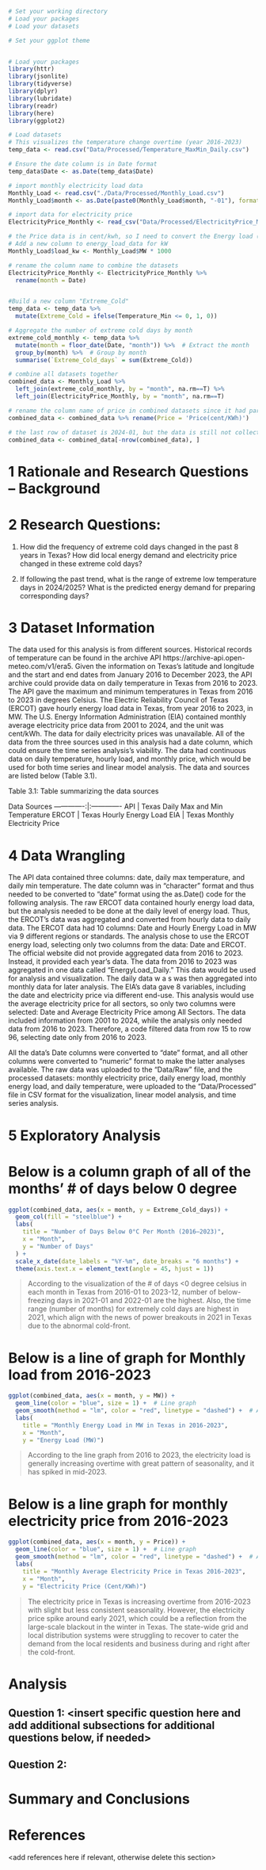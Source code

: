 \newpage
\tableofcontents 
\newpage
\listoftables 
\newpage
\listoffigures 
\newpage

```r
# Set your working directory
# Load your packages
# Load your datasets

# Set your ggplot theme


# Load your packages
library(httr)
library(jsonlite)
library(tidyverse)
library(dplyr)
library(lubridate)
library(readr)
library(here)
library(ggplot2)

# Load datasets
# This visualizes the temperature change overtime (year 2016-2023)
temp_data <- read.csv("Data/Processed/Temperature_MaxMin_Daily.csv")

# Ensure the date column is in Date format
temp_data$Date <- as.Date(temp_data$Date)

# import monthly electricity load data
Monthly_Load <- read.csv("./Data/Processed/Monthly_Load.csv")
Monthly_Load$month <- as.Date(paste0(Monthly_Load$month, "-01"), format = "%Y-%m-%d")

# import data for electricity price 
ElectricityPrice_Monthly <- read_csv("Data/Processed/ElectricityPrice_Monthly.csv")

# the Price data is in cent/kwh, so I need to convert the Energy load (MW) previously to KW
# Add a new column to energy_load_data for kW
Monthly_Load$load_kw <- Monthly_Load$MW * 1000

# rename the column name to combine the datasets
ElectricityPrice_Monthly <- ElectricityPrice_Monthly %>%
  rename(month = Date)


#Build a new column "Extreme_Cold"
temp_data <- temp_data %>%
  mutate(Extreme_Cold = ifelse(Temperature_Min <= 0, 1, 0))

# Aggregate the number of extreme cold days by month
extreme_cold_monthly <- temp_data %>%
  mutate(month = floor_date(Date, "month")) %>%  # Extract the month
  group_by(month) %>%  # Group by month
  summarise(`Extreme_Cold_days` = sum(Extreme_Cold))

# combine all datasets together
combined_data <- Monthly_Load %>%
  left_join(extreme_cold_monthly, by = "month", na.rm==T) %>%
  left_join(ElectricityPrice_Monthly, by = "month", na.rm==T)

# rename the column name of price in combined datasets since it had paranthesis and difficult to work with
combined_data <- combined_data %>% rename(Price = 'Price(cent/KWh)')

# the last row of dataset is 2024-01, but the data is still not collected completely, so eliminate this row to ensure accuracy
combined_data <- combined_data[-nrow(combined_data), ]
```


# 1 Rationale and Research Questions -- Background



# 2 Research Questions:
 1. How did the frequency of extreme cold days changed in the past 8 years in Texas? How did local energy demand and electricity price changed in these extreme cold days?

 2. If following the past trend, what is the range of extreme low temperature days in 2024/2025? What is the predicted energy demand for preparing corresponding days?



\newpage

# 3 Dataset Information
The data used for this analysis is from different sources. Historical records of temperature can be found in the archive API https://archive-api.open-meteo.com/v1/era5. Given the information on Texas's latitude and longitude and the start and end dates from January 2016 to December 2023, the API archive could provide data on daily temperature in Texas from 2016 to 2023. The API gave the maximum and minimum temperatures in Texas from 2016 to 2023 in degrees Celsius. The Electric Reliability Council of Texas (ERCOT) gave hourly energy load data in Texas, from year 2016 to 2023, in MW. The U.S. Energy Information Administration (EIA) contained monthly average electricity price data from 2001 to 2024, and the unit was cent/kWh. The data for daily electricity prices was unavailable. All of the data from the three sources used in this analysis had a date column, which could ensure the time series analysis's viability. The data had continuous data on daily temperature, hourly load, and monthly price, which would be used for both time series and linear model analysis. The data and sources are listed below (Table 3.1).

Table 3.1: Table summarizing the data sources
  
Data Sources
-------------:|:-------------
API  | Texas Daily Max and Min Temperature
ERCOT | Texas Hourly Energy Load
EIA | Texas Monthly Electricity Price

\newpage

# 4 Data Wrangling
The API data contained three columns: date, daily max temperature, and daily min temperature. The date column was in "character" format and thus needed to be converted to "date" format using the as.Date() code for the following analysis. The raw ERCOT data contained hourly energy load data, but the analysis needed to be done at the daily level of energy load. Thus, the ERCOT's data was aggregated and converted from hourly data to daily data. The ERCOT data had 10 columns: Date and Hourly Energy Load in MW via 9 different regions or standards. The analysis chose to use the ERCOT energy load, selecting only two columns from the data: Date and ERCOT. The official website did not provide aggregated data from 2016 to 2023. Instead, it provided each year's data. The data from 2016 to 2023 was aggregated in one data called "EnergyLoad_Daily." This data would be used for analysis and visualization. The daily data w a s
was then aggregated into monthly data for later analysis. The EIA's data gave 8 variables, including the date and electricity price via different end-use. This analysis would use the average electricity price for all sectors, so only two columns were selected: Date and Average Electricity Price among All Sectors. The data included information from 2001 to 2024, while the analysis only needed data from 2016 to 2023. Therefore, a code filtered data from row 15 to row 96, selecting date only from 2016 to 2023. 

All the data's Date columns were converted to "date" format, and all other columns were converted to "numeric" format to make the latter analyses available. The raw data was uploaded to the "Data/Raw" file, and the processed datasets: monthly electricity price, daily energy load, monthly energy load, and daily temperature, were uploaded to the "Data/Processed" file in CSV format for the visualization, linear model analysis, and time series analysis. 

\newpage

# 5 Exploratory Analysis 

# Below is a column graph of all of the months' # of days below 0 degree
```r
ggplot(combined_data, aes(x = month, y = Extreme_Cold_days)) +
  geom_col(fill = "steelblue") +
  labs(
    title = "Number of Days Below 0°C Per Month (2016–2023)",
    x = "Month",
    y = "Number of Days"
  ) +
  scale_x_date(date_labels = "%Y-%m", date_breaks = "6 months") +
  theme(axis.text.x = element_text(angle = 45, hjust = 1))
```
> According to the visualization of the # of days <0 degree celsius in each month in Texas from 2016-01 to 2023-12, number of below-freezing days in 2021-01 and 2022-01 are the highest. Also, the time range (number of months) for extremely cold days are highest in 2021, which align with the news of power breakouts in 2021 in Texas due to the abnormal cold-front.

# Below is a line of graph for Monthly load from 2016-2023

```r
ggplot(combined_data, aes(x = month, y = MW)) +
  geom_line(color = "blue", size = 1) +  # Line graph
  geom_smooth(method = "lm", color = "red", linetype = "dashed") +  # Add regression line
  labs(
    title = "Monthly Energy Load in MW in Texas in 2016-2023",
    x = "Month",
    y = "Energy Load (MW)")

```
> According to the line graph from 2016 to 2023, the electricity load is generally increasing overtime with great pattern of seasonality, and it has spiked in mid-2023. 



# Below is a line graph for monthly electricity price from 2016-2023
```r
ggplot(combined_data, aes(x = month, y = Price)) +
  geom_line(color = "blue", size = 1) +  # Line graph
  geom_smooth(method = "lm", color = "red", linetype = "dashed") +  # Add regression line
  labs(
    title = "Monthly Average Electricity Price in Texas 2016-2023",
    x = "Month",
    y = "Electricity Price (Cent/KWh)")

```

> The electricity price in Texas is increasing overtime from 2016-2023 with slight but less consistent seasonality. However, the electricity price spike around early 2021, which could be a reflection from the large-scale blackout in the winter in Texas. The state-wide grid and local distribution systems were struggling to recover to cater the demand from the local residents and business during and right after the cold-front.



\newpage

# Analysis



## Question 1: <insert specific question here and add additional subsections for additional questions below, if needed>

## Question 2: 




\newpage

# Summary and Conclusions


\newpage

# References
<add references here if relevant, otherwise delete this section> 
